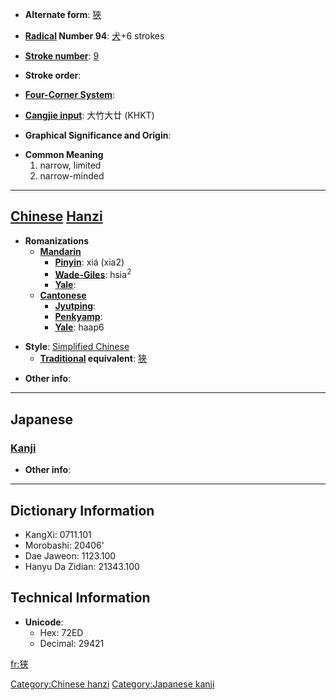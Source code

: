 * '''Alternate form''': [[狹]]

* '''[[Wiktionary:Chinese radical index| Radical]] Number 94''': [[Wiktionary:Chinese radical index 犬|犬]]+6 strokes

* '''[[Wiktionary:Chinese total strokes index|Stroke number]]''': [[Wiktionary:Chinese total strokes index 9|9]]

* '''Stroke order''': 

* '''[[Wiktionary:Chinese four corner index|Four-Corner System]]''': 

* '''[[Wiktionary:Chinese Cangjie index|Cangjie input]]''': 大竹大廿 (KHKT)

* '''Graphical Significance and Origin''': 

* '''Common Meaning'''
*#narrow, limited
*# narrow-minded


----

== [[Chinese]] [[Hanzi]] ==

* '''Romanizations'''
** '''[[Mandarin]]'''
*** '''[[Pinyin]]''': xiá (xia2)
*** '''[[Wade-Giles]]''': hsia<sup>2</sup>
*** '''[[Yale]]''': 
** '''[[Cantonese]]'''
*** '''[[Jyutping]]''':
*** '''[[Penkyamp]]''': 
*** '''[[Yale]]''': haap6

* '''Style''': [[Simplified Chinese]] 
** '''[[Traditional Chinese|Traditional]] equivalent''': [[狹]]

* '''Other info''': 

----

==Japanese==
===[[Kanji]]===
{{kanji|on readings=[[きょう]] (kyō)|kun readings=[[せまい]] (semai), [[せばめる]] (sebameru), [[さ]] (sa)}}

* '''Other info''':  

----

== Dictionary Information ==

* KangXi: 0711.101
* Morobashi: 20406'
* Dae Jaweon: 1123.100
* Hanyu Da Zidian: 21343.100

== Technical Information ==

* '''Unicode''':
** Hex: 72ED
** Decimal: 29421

[[Category:Chinese hanzi]]
[[Category:Japanese kanji]]

[[fr:狭]]